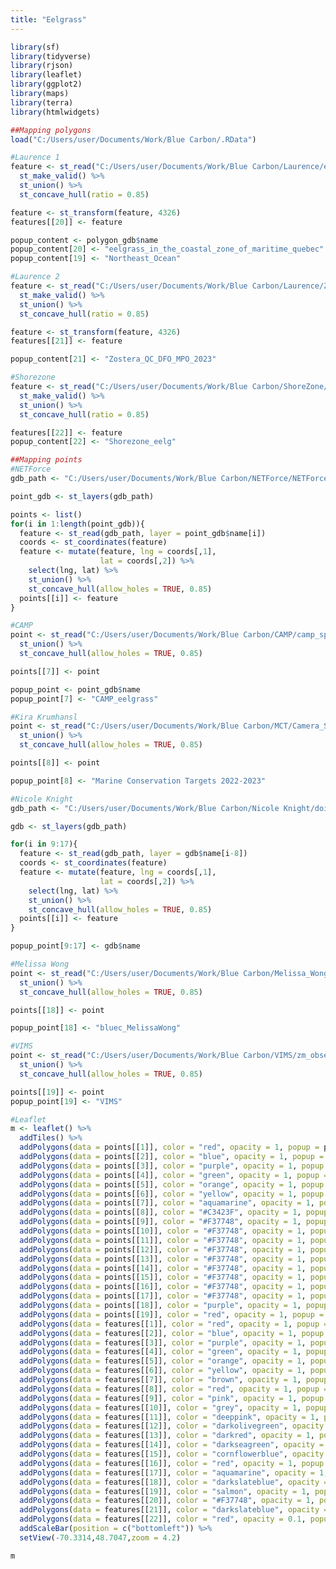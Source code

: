 ```yaml
---
title: "Eelgrass"
---
```


```r
library(sf)
library(tidyverse)
library(rjson)
library(leaflet)
library(ggplot2)
library(maps)
library(terra)
library(htmlwidgets)

##Mapping polygons
load("C:/Users/user/Documents/Work/Blue Carbon/.RData")

#Laurence 1
feature <- st_read("C:/Users/user/Documents/Work/Blue Carbon/Laurence/eelgrass_in_the_coastal_zone_of_maritime_quebec.shp") %>% 
  st_make_valid() %>% 
  st_union() %>% 
  st_concave_hull(ratio = 0.85)

feature <- st_transform(feature, 4326)
features[[20]] <- feature

popup_content <- polygon_gdb$name
popup_content[20] <- "eelgrass_in_the_coastal_zone_of_maritime_quebec"
popup_content[19] <- "Northeast_Ocean"

#Laurence 2
feature <- st_read("C:/Users/user/Documents/Work/Blue Carbon/Laurence/Zostère_eelgrass/Zostère_eelgrass/Zostera_QC_DFO_MPO_2023.shp") %>% 
  st_make_valid() %>% 
  st_union() %>% 
  st_concave_hull(ratio = 0.85)

feature <- st_transform(feature, 4326)
features[[21]] <- feature

popup_content[21] <- "Zostera_QC_DFO_MPO_2023"

#Shorezone
feature <- st_read("C:/Users/user/Documents/Work/Blue Carbon/ShoreZone/shorezone_eelg.shp") %>% 
  st_make_valid() %>% 
  st_union() %>% 
  st_concave_hull(ratio = 0.85)

features[[22]] <- feature
popup_content[22] <- "Shorezone_eelg"

##Mapping points
#NETForce
gdb_path <- "C:/Users/user/Documents/Work/Blue Carbon/NETForce/NETForce_Point_Data.gdb"

point_gdb <- st_layers(gdb_path)

points <- list()
for(i in 1:length(point_gdb)){
  feature <- st_read(gdb_path, layer = point_gdb$name[i])
  coords <- st_coordinates(feature)
  feature <- mutate(feature, lng = coords[,1],
                    lat = coords[,2]) %>% 
    select(lng, lat) %>% 
    st_union() %>% 
    st_concave_hull(allow_holes = TRUE, 0.85)
  points[[i]] <- feature
}

#CAMP
point <- st_read("C:/Users/user/Documents/Work/Blue Carbon/CAMP/camp_species_observations_zoma.shp") %>% 
  st_union() %>% 
  st_concave_hull(allow_holes = TRUE, 0.85)

points[[7]] <- point

popup_point <- point_gdb$name
popup_point[7] <- "CAMP_eelgrass"

#Kira Krumhansl
point <- st_read("C:/Users/user/Documents/Work/Blue Carbon/MCT/Camera_Surveys_NovaScotia_NewBrunswick_2022_2023/Camera_Surveys_NovaScotia_NewBrunswick_2022_2023.gdb", layer = "MCT_Camera_Surveys_SubtidalFlora_NovaScotia_NewBrunswick_2022_2023") %>% 
  st_union() %>% 
  st_concave_hull(allow_holes = TRUE, 0.85)

points[[8]] <- point

popup_point[8] <- "Marine Conservation Targets 2022-2023"

#Nicole Knight
gdb_path <- "C:/Users/user/Documents/Work/Blue Carbon/Nicole Knight/doi_10_5061_dryad_37pvmcvpk_v20221101.gdb"

gdb <- st_layers(gdb_path)

for(i in 9:17){
  feature <- st_read(gdb_path, layer = gdb$name[i-8])
  coords <- st_coordinates(feature)
  feature <- mutate(feature, lng = coords[,1],
                    lat = coords[,2]) %>% 
    select(lng, lat) %>% 
    st_union() %>% 
    st_concave_hull(allow_holes = TRUE, 0.85)
  points[[i]] <- feature
}

popup_point[9:17] <- gdb$name

#Melissa Wong
point <- st_read("C:/Users/user/Documents/Work/Blue Carbon/Melissa_Wong/eelgrass_occurrence_records_20240118_nokrumhansl.shp") %>% 
  st_union() %>% 
  st_concave_hull(allow_holes = TRUE, 0.85)

points[[18]] <- point

popup_point[18] <- "bluec_MelissaWong"

#VIMS
point <- st_read("C:/Users/user/Documents/Work/Blue Carbon/VIMS/zm_observations.shp") %>% 
  st_union() %>% 
  st_concave_hull(allow_holes = TRUE, 0.85)

points[[19]] <- point
popup_point[19] <- "VIMS"

#Leaflet
m <- leaflet() %>% 
  addTiles() %>% 
  addPolygons(data = points[[1]], color = "red", opacity = 1, popup = popup_point[1]) %>% 
  addPolygons(data = points[[2]], color = "blue", opacity = 1, popup = popup_point[2]) %>% 
  addPolygons(data = points[[3]], color = "purple", opacity = 1, popup = popup_point[3]) %>% 
  addPolygons(data = points[[4]], color = "green", opacity = 1, popup = popup_point[4]) %>% 
  addPolygons(data = points[[5]], color = "orange", opacity = 1, popup = popup_point[5]) %>% 
  addPolygons(data = points[[6]], color = "yellow", opacity = 1, popup = popup_point[6]) %>% 
  addPolygons(data = points[[7]], color = "aquamarine", opacity = 1, popup = popup_point[7]) %>% 
  addPolygons(data = points[[8]], color = "#C3423F", opacity = 1, popup = popup_point[8]) %>%
  addPolygons(data = points[[9]], color = "#F37748", opacity = 1, popup = popup_point[9]) %>% 
  addPolygons(data = points[[10]], color = "#F37748", opacity = 1, popup = popup_point[10]) %>% 
  addPolygons(data = points[[11]], color = "#F37748", opacity = 1, popup = popup_point[11]) %>% 
  addPolygons(data = points[[12]], color = "#F37748", opacity = 1, popup = popup_point[12]) %>% 
  addPolygons(data = points[[13]], color = "#F37748", opacity = 1, popup = popup_point[13]) %>% 
  addPolygons(data = points[[14]], color = "#F37748", opacity = 1, popup = popup_point[14]) %>% 
  addPolygons(data = points[[15]], color = "#F37748", opacity = 1, popup = popup_point[15]) %>% 
  addPolygons(data = points[[16]], color = "#F37748", opacity = 1, popup = popup_point[16]) %>%
  addPolygons(data = points[[17]], color = "#F37748", opacity = 1, popup = popup_point[17]) %>% 
  addPolygons(data = points[[18]], color = "purple", opacity = 1, popup = popup_point[18]) %>%
  addPolygons(data = points[[19]], color = "red", opacity = 1, popup = popup_point[19]) %>% 
  addPolygons(data = features[[1]], color = "red", opacity = 1, popup = popup_content[1]) %>% 
  addPolygons(data = features[[2]], color = "blue", opacity = 1, popup = popup_content[2]) %>% 
  addPolygons(data = features[[3]], color = "purple", opacity = 1, popup = popup_content[3]) %>% 
  addPolygons(data = features[[4]], color = "green", opacity = 1, popup = popup_content[4]) %>% 
  addPolygons(data = features[[5]], color = "orange", opacity = 1, popup = popup_content[5]) %>% 
  addPolygons(data = features[[6]], color = "yellow", opacity = 1, popup = popup_content[6]) %>% 
  addPolygons(data = features[[7]], color = "brown", opacity = 1, popup = popup_content[7]) %>%
  addPolygons(data = features[[8]], color = "red", opacity = 1, popup = popup_content[8]) %>% 
  addPolygons(data = features[[9]], color = "pink", opacity = 1, popup = popup_content[9]) %>% 
  addPolygons(data = features[[10]], color = "grey", opacity = 1, popup = popup_content[10]) %>% 
  addPolygons(data = features[[11]], color = "deeppink", opacity = 1, popup = popup_content[11]) %>% 
  addPolygons(data = features[[12]], color = "darkolivegreen", opacity = 1, popup = popup_content[12]) %>% 
  addPolygons(data = features[[13]], color = "darkred", opacity = 1, popup = popup_content[13]) %>% 
  addPolygons(data = features[[14]], color = "darkseagreen", opacity = 1, popup = popup_content[14]) %>% 
  addPolygons(data = features[[15]], color = "cornflowerblue", opacity = 1, popup = popup_content[15]) %>% 
  addPolygons(data = features[[16]], color = "red", opacity = 1, popup = popup_content[16]) %>% 
  addPolygons(data = features[[17]], color = "aquamarine", opacity = 1, popup = popup_content[17]) %>% 
  addPolygons(data = features[[18]], color = "darkslateblue", opacity = 1, popup = popup_content[18]) %>%
  addPolygons(data = features[[19]], color = "salmon", opacity = 1, popup = popup_content[19]) %>%
  addPolygons(data = features[[20]], color = "#F37748", opacity = 1, popup = popup_content[20]) %>%
  addPolygons(data = features[[21]], color = "darkslateblue", opacity = 0.6, popup = popup_content[21]) %>%
  addPolygons(data = features[[22]], color = "red", opacity = 0.1, popup = popup_content[22]) %>%
  addScaleBar(position = c("bottomleft")) %>% 
  setView(-70.3314,48.7047,zoom = 4.2)
```

```r
m
```

